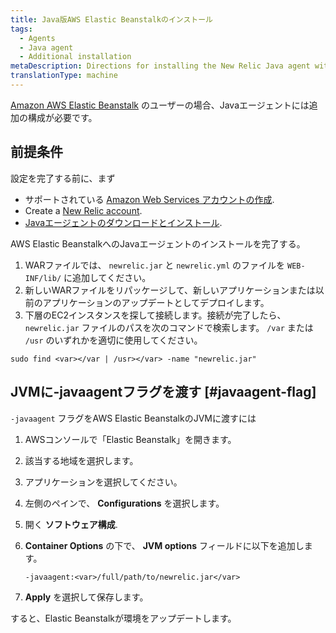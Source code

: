```yaml
---
title: Java版AWS Elastic Beanstalkのインストール
tags:
  - Agents
  - Java agent
  - Additional installation
metaDescription: Directions for installing the New Relic Java agent with Elastic Beanstalk.
translationType: machine
---
```


[Amazon AWS Elastic Beanstalk](http://docs.amazonwebservices.com/elasticbeanstalk/latest/gsg/) のユーザーの場合、Javaエージェントには追加の構成が必要です。

## 前提条件

設定を完了する前に、まず

* サポートされている [Amazon Web Services アカウントの作成](http://aws.amazon.com/elasticbeanstalk/).
* Create a [New Relic account](http://newrelic.com/signup).
* [Javaエージェントのダウンロードとインストール](/docs/agents/java-agent/installation/java-agent-manual-installation).

AWS Elastic BeanstalkへのJavaエージェントのインストールを完了する。

1. WARファイルでは、 `newrelic.jar` と `newrelic.yml` のファイルを `WEB-INF/lib/` に追加してください。
2. 新しいWARファイルをリパッケージして、新しいアプリケーションまたは以前のアプリケーションのアップデートとしてデプロイします。
3. 下層のEC2インスタンスを探して接続します。接続が完了したら、 `newrelic.jar` ファイルのパスを次のコマンドで検索します。 `/var` または `/usr` のいずれかを適切に使用してください。

```
sudo find <var></var | /usr></var> -name "newrelic.jar"
```

## JVMに-javaagentフラグを渡す [#javaagent-flag]

`-javaagent` フラグをAWS Elastic BeanstalkのJVMに渡すには

1. AWSコンソールで「Elastic Beanstalk」を開きます。

2. 該当する地域を選択します。

3. アプリケーションを選択してください。

4. 左側のペインで、 **Configurations** を選択します。

5. 開く **ソフトウェア構成**.

6. **Container Options** の下で、 **JVM options** フィールドに以下を追加します。

   ```
   -javaagent:<var>/full/path/to/newrelic.jar</var>
   ```

7. **Apply** を選択して保存します。

すると、Elastic Beanstalkが環境をアップデートします。
